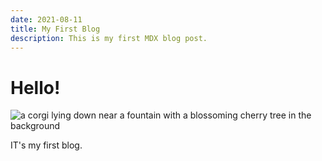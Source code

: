 ```yaml
---
date: 2021-08-11
title: My First Blog
description: This is my first MDX blog post.
---
```


# Hello!

![a corgi lying down near a fountain with a blossoming cherry tree in the background](../images/shiangling-RQbwjCKWxQw-unsplash.jpg)

IT's my first blog.
